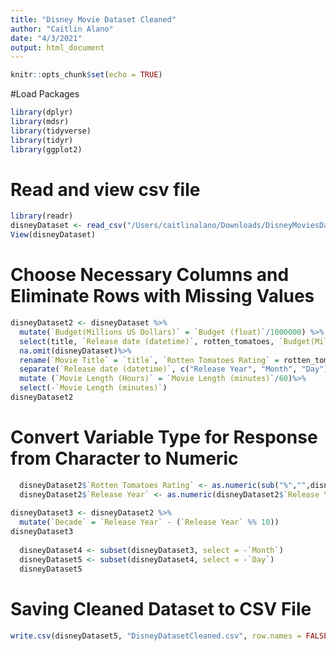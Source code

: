 ```yaml
---
title: "Disney Movie Dataset Cleaned"
author: "Caitlin Alano"
date: "4/3/2021"
output: html_document
---
```


```r
knitr::opts_chunk$set(echo = TRUE)
```

#Load Packages
```r
library(dplyr)
library(mdsr)
library(tidyverse)
library(tidyr)
library(ggplot2)
```

# Read and view csv file
```r
library(readr)
disneyDataset <- read_csv("/Users/caitlinalano/Downloads/DisneyMoviesDataset.csv")
View(disneyDataset)
```

# Choose Necessary Columns and Eliminate Rows with Missing Values
```r
disneyDataset2 <- disneyDataset %>%
  mutate(`Budget(Millions US Dollars)` = `Budget (float)`/1000000) %>%
  select(title, `Release date (datetime)`, rotten_tomatoes, `Budget(Millions US Dollars)`, `Running time (int)`) %>%
  na.omit(disneyDataset)%>%
  rename(`Movie Title` = `title`, `Rotten Tomatoes Rating` = rotten_tomatoes, `Movie Length (minutes)` = `Running time (int)`) %>%
  separate(`Release date (datetime)`, c("Release Year", "Month", "Day"), sep = "-") %>%
  mutate (`Movie Length (Hours)` = `Movie Length (minutes)`/60)%>%
  select(-`Movie Length (minutes)`)
disneyDataset2
```

# Convert Variable Type for Response from Character to Numeric
```r
  disneyDataset2$`Rotten Tomatoes Rating` <- as.numeric(sub("%","",disneyDataset2$`Rotten Tomatoes Rating`))/100
  disneyDataset2$`Release Year` <- as.numeric(disneyDataset2$`Release Year`)
  
disneyDataset3 <- disneyDataset2 %>%
  mutate(`Decade` = `Release Year` - (`Release Year` %% 10))
disneyDataset3
  
  disneyDataset4 <- subset(disneyDataset3, select = -`Month`)
  disneyDataset5 <- subset(disneyDataset4, select = -`Day`)
  disneyDataset5
```

# Saving Cleaned Dataset to CSV File
```r
write.csv(disneyDataset5, "DisneyDatasetCleaned.csv", row.names = FALSE)
```